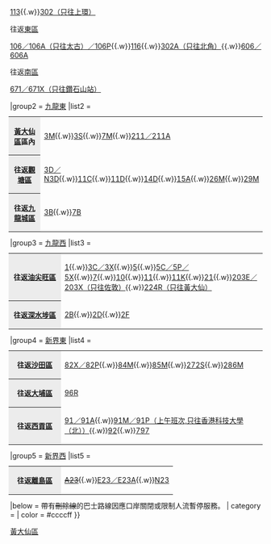 {{Navbox
|name        = 黃大仙區巴士路線列表
|title       = 以[[黃大仙區]]作總站或折返點巴士路線（以下為目的地區份）
|bodystyle   = background: #f9f9f9;
|liststyle   = text-align: left;
|groupstyle  = background: #ececec; text-align: center;
|belowstyle  = text-align: center;
|oddstyle    = background: #f9f9f9;
|evenstyle   = background: #f9f9f9;
|state       = collapsed
|group1      = [[港島區]]
|list1       = <table class="navbox nowraplinks" style="background: transparent; font-size: 100%; padding: 0; border: 0; margin: -3px;"><tr><th style="background: #ececec; width: 90px; text-align: center; vertical-align: center;">往返[[中西區 (香港)|中西區]]</th><td style="text-align: left;">[[過海隧道巴士103線|103]]{{.w}}[[過海隧道巴士113線|113]]{{.w}}[[過海隧道巴士302線|302（只往上環）]]</td></tr><tr><th style="background: #ececec; width: 90px; text-align: center; vertical-align: center;">往返[[東區 (香港)|東區]]</th><td style="text-align: left;">[[過海隧道巴士106線|106／106A（只往太古）／106P]]{{.w}}[[過海隧道巴士116線|116]]{{.w}}[[過海隧道巴士302線|302A（只往北角）]]{{.w}}[[過海隧道巴士606線|606／606A]]</td></tr><tr><th style="background: #ececec; width: 90px; text-align: center; vertical-align: center;">往返[[南區 (香港)|南區]]</th><td style="text-align: left;">[[過海隧道巴士671線|671／671X（只往鑽石山站）]]</td></tr></table>
|group2      = [[九龍東]]
|list2       = <table class="navbox nowraplinks" style="background: transparent; font-size: 100%; padding: 0; border: 0; margin: -3px;"><tr><th style="background: #ececec; width: 90px; text-align: center; vertical-align: center;">[[黃大仙區]]區內</th><td style="text-align: left;">[[九龍巴士3M線|3M]]{{.w}}[[九龍巴士3S線|3S]]{{.w}}[[九龍巴士7M線|7M]]{{.w}}[[九龍巴士211線|211／211A]]</td></tr><tr><th style="background: #ececec; width: 90px; text-align: center; vertical-align: center;">往返[[觀塘區]]</th><td style="text-align: left;">[[九龍巴士3D線|3D／N3D]]{{.w}}[[九龍巴士11C線|11C]]{{.w}}[[九龍巴士11D線|11D]]{{.w}}[[九龍巴士14D線|14D]]{{.w}}[[九龍巴士15A線|15A]]{{.w}}[[九龍巴士26M線|26M]]{{.w}}[[九龍巴士29M線|29M]]</td></tr><tr><th style="background: #ececec; width: 90px; text-align: center; vertical-align: center;">往返[[九龍城區]]</th><td style="text-align: left;">[[九龍巴士3B線|3B]]{{.w}}[[九龍巴士7B線|7B]]</td></tr></table>
|group3      = [[九龍西]]
|list3       = <table class="navbox nowraplinks" style="background: transparent; font-size: 100%; padding: 0; border: 0; margin: -3px;"><tr><th style="background: #ececec; width: 90px; text-align: center; vertical-align: center;">往返[[油尖旺區]]</th><td style="text-align: left;">[[九龍巴士1號線|1]]{{.w}}[[九龍巴士3C線|3C／3X]]{{.w}}[[九龍巴士5號線|5]]{{.w}}[[九龍巴士5C線|5C／5P／5X]]{{.w}}[[九龍巴士7號線|7]]{{.w}}[[九龍巴士10線|10]]{{.w}}[[九龍巴士11線|11]]{{.w}}[[九龍巴士11K線|11K]]{{.w}}[[九龍巴士21線|21]]{{.w}}[[九龍巴士203E線|203E／203X（只往佐敦）]]{{.w}}[[九龍巴士224R線|224R（只往黃大仙）]]</td></tr><tr><th style="background: #ececec; width: 90px; text-align: center; vertical-align: center;">往返[[深水埗區]]</th><td style="text-align: left;">[[九龍巴士2B線|2B]]{{.w}}[[九龍巴士2D線|2D]]{{.w}}[[九龍巴士2F線|2F]]</td></tr></table>
|group4      = [[新界東]]
|list4       = <table class="navbox nowraplinks" style="background: transparent; font-size: 100%; padding: 0; border: 0; margin: -3px;"><tr><th style="background: #ececec; width: 90px; text-align: center; vertical-align: center;">往返[[沙田區]]</th><td style="text-align: left;">[[九龍巴士82X線|82X／82P]]{{.w}}[[九龍巴士84M線|84M]]{{.w}}[[九龍巴士85M線|85M]]{{.w}}[[九龍巴士272S線|272S]]{{.w}}[[九龍巴士286M線|286M]]</td></tr><tr><th style="background: #ececec; width: 90px; text-align: center; vertical-align: center;">往返[[大埔區]]</th><td style="text-align: left;">[[九龍巴士96R線|96R]]</td></tr><tr><th style="background: #ececec; width: 90px; text-align: center; vertical-align: center;">往返[[西貢區]]</th><td style="text-align: left;">[[九龍巴士91線|91／91A]]{{.w}}[[九龍巴士91M線|91M／91P（上午班次,只往香港科技大學（北））]]{{.w}}[[九龍巴士92線|92]]{{.w}}[[新巴797線|797]]</td></tr></table>
|group5      = [[新界西]]
|list5       =  <table class="navbox nowraplinks" style="background: transparent; font-size: 100%; padding: 0; border: 0; margin: -3px;"><tr><th style="background: #ececec; width: 90px; text-align: center; vertical-align: center;">往返[[離島區]]</th><td style="text-align: left;"><s>[[城巴A23線|A23]]</s>{{.w}}[[城巴E23線|E23／E23A]]{{.w}}[[城巴N23線|N23]]</td></tr></table>
|below = 帶有<s>刪除線</s>的巴士路線因應口岸關閉或限制人流暫停服務。
| category = 
| color    = #ccccff
}}
<noinclude>[[Category:香港巴士路線模板|黃大仙區]]</noinclude>